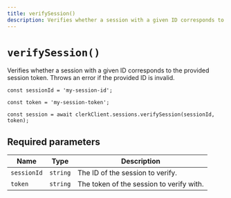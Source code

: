 ```yaml
---
title: verifySession()
description: Verifies whether a session with a given ID corresponds to the provided session token.
---
```


# `verifySession()`

Verifies whether a session with a given ID corresponds to the provided session token. Throws an error if the provided ID is invalid.

```tsx
const sessionId = 'my-session-id';

const token = 'my-session-token';

const session = await clerkClient.sessions.verifySession(sessionId, token);
```

## Required parameters

| Name | Type | Description |
| --- | --- | --- |
| `sessionId` | `string` | The ID of the session to verify. |
| `token` | `string` | The token of the session to verify with. |